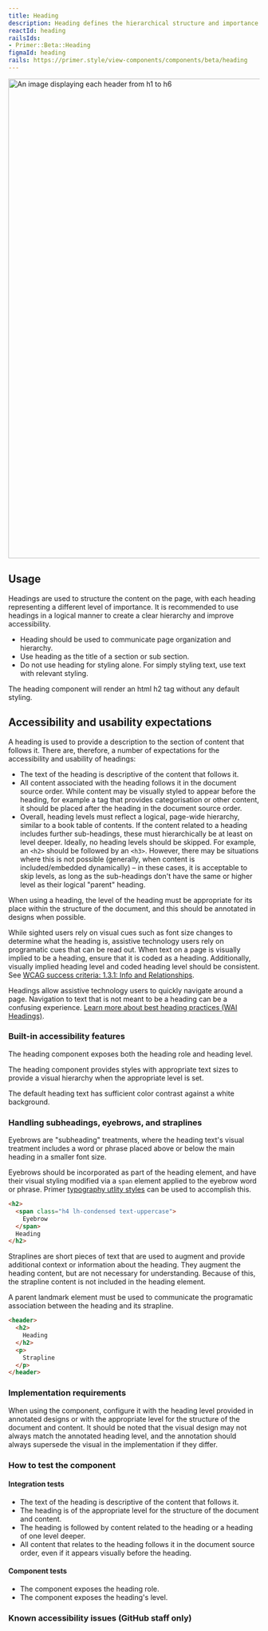 ```yaml
---
title: Heading
description: Heading defines the hierarchical structure and importance of the content they contain.
reactId: heading
railsIds:
- Primer::Beta::Heading
figmaId: heading
rails: https://primer.style/view-components/components/beta/heading
---
```



<img
  width="960"
  alt="An image displaying each header from h1 to h6"
  src="https://user-images.githubusercontent.com/586552/217705129-6422d0c0-dacc-4c98-90c0-9380fb001e83.png"
/>

## Usage

Headings are used to structure the content on the page, with each heading representing a different level of importance. It is recommended to use headings in a logical manner to create a clear hierarchy and improve accessibility.

- Heading should be used to communicate page organization and hierarchy.
- Use heading as the title of a section or sub section.
- Do not use heading for styling alone. For simply styling text, use text with relevant styling.

The heading component will render an html h2 tag without any default styling.

## Accessibility and usability expectations

A heading is used to provide a description to the section of content that follows it. There are, therefore, a number of expectations for the accessibility and usability of headings:

- The text of the heading is descriptive of the content that follows it.
- All content associated with the heading follows it in the document source order. While content may be visually styled to appear before the heading, for example a tag that provides categorisation or other content, it should be placed after the heading in the document source order.
- Overall, heading levels must reflect a logical, page-wide hierarchy, similar to a book table of contents. If the content related to a heading includes further sub-headings, these must hierarchically be at least on level deeper. Ideally, no heading levels should be skipped. For example, an `<h2>` should be followed by an `<h3>`. However, there may be situations where this is not possible (generally, when content is included/embedded dynamically) – in these cases, it is acceptable to skip levels, as long as the sub-headings don't have the same or higher level as their logical "parent" heading.

When using a heading, the level of the heading must be appropriate for its place within the structure of the document, and this should be annotated in designs when possible.

While sighted users rely on visual cues such as font size changes to determine what the heading is, assistive technology users rely on programatic cues that can be read out. When text on a page is visually implied to be a heading, ensure that it is coded as a heading. Additionally, visually implied heading level and coded heading level should be consistent. See [WCAG success criteria: 1.3.1: Info and Relationships](https://www.w3.org/WAI/WCAG21/Understanding/info-and-relationships.html).

Headings allow assistive technology users to quickly navigate around a page. Navigation to text that is not meant to be a heading can be a confusing experience. [Learn more about best heading practices (WAI Headings)](https://www.w3.org/WAI/tutorials/page-structure/headings/).

### Built-in accessibility features

The heading component exposes both the heading role and heading level.

The heading component provides styles with appropriate text sizes to provide a visual hierarchy when the appropriate level is set.

The default heading text has sufficient color contrast against a white background.

### Handling subheadings, eyebrows, and straplines

Eyebrows are "subheading" treatments, where the heading text's visual treatment includes a word or phrase placed above or below the main heading in a smaller font size.

Eyebrows should be incorporated as part of the heading element, and have their visual styling modified via a `span` element applied to the eyebrow word or phrase. Primer [typography utlity styles](http://localhost:8000/foundations/css-utilities/typography/) can be used to accomplish this.

```html
<h2>
  <span class="h4 lh-condensed text-uppercase">
    Eyebrow
  </span>
  Heading
</h2>
```

Straplines are short pieces of text that are used to augment and provide additional context or information about the heading. They augment the heading content, but are not necessary for understanding. Because of this, the strapline content is not included in the heading element.

A parent landmark element must be used to communicate the programatic association between the heading and its strapline.

```html
<header>
  <h2>
    Heading
  </h2>
  <p>
    Strapline
  </p>
</header>
```

### Implementation requirements

When using the component, configure it with the heading level provided in annotated designs or with the appropriate level for the structure of the document and content. It should be noted that the visual design may not always match the annotated heading level, and the annotation should always supersede the visual in the implementation if they differ.

### How to test the component

#### Integration tests

- The text of the heading is descriptive of the content that follows it.
- The heading is of the appropriate level for the structure of the document and content.
- The heading is followed by content related to the heading or a heading of one level deeper.
- All content that relates to the heading follows it in the document source order, even if it appears visually before the heading.

#### Component tests

- The component exposes the heading role.
- The component exposes the heading's level.

### Known accessibility issues (GitHub staff only)

 <AccessibilityLink label="Heading"/>
